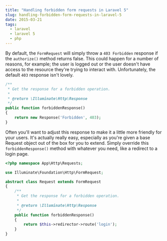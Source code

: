 ```yaml
---
title: "Handling forbidden form requests in Laravel 5"
slug: handling-forbidden-form-requests-in-laravel-5
date: 2015-03-21
tags:
  - laravel
  - laravel 5
  - php
---
```


By default, the `FormRequest` will simply throw a `403 Forbidden` response if the `authorize()` method returns false. This could happen for a number of reasons, for example; the user is logged out or the user doesn't have access to the resource they're trying to interact with. Unfortunately, the default `403` response isn't lovely.

```php
/**
 * Get the response for a forbidden operation.
 *
 * @return \Illuminate\Http\Response
 */
public function forbiddenResponse()
{
    return new Response('Forbidden', 403);
}
```

Often you'll want to adjust this response to make it a little more friendly for your users. It's actually really easy, especially as you're given a base Request object out of the box for you to extend. Simply override this `forbiddenResponse()` method with whatever you need, like a redirect to a login page.

```php
<?php namespace App\Http\Requests;

use Illuminate\Foundation\Http\FormRequest;

abstract class Request extends FormRequest
{
    /**
     * Get the response for a forbidden operation.
     *
     * @return \Illuminate\Http\Response
     */
    public function forbiddenResponse()
    {
        return $this->redirector->route('login');
    }
}
```
